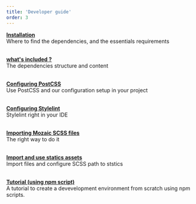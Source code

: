```yaml
---
title: 'Developer guide'
order: 3
---
```


**[Installation](Installation/)**<br />
Where to find the dependencies, and the essentials requirements
<br /><br />

**[what's included ?](whatsincluded/)**<br />
The dependencies structure and content
<br /><br />

**[Configuring PostCSS](configurePostCss/)**<br />
Use PostCSS and our configuration setup in your project
<br /><br />

**[Configuring Stylelint](configureStylelint/)**<br />
Stylelint right in your IDE
<br /><br />

**[Importing Mozaic SCSS files](importingMozaicComponents/)**<br />
The right way to do it
<br /><br />

**[Import and use statics assets](usingStaticAssets/)**<br />
Import files and configure SCSS path to ststics
<br /><br />

**[Tutorial (using npm script)](npmScriptTutorial/)**<br />
A tutorial to create a devevelopment environment from scratch using npm scripts.
<br /><br />
